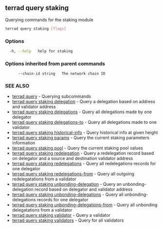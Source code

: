 ## terrad query staking

Querying commands for the staking module

```sh Terrad
terrad query staking [flags]
```

### Options

```sh Terrad
  -h, --help   help for staking
```

### Options inherited from parent commands

```
      --chain-id string   The network chain ID
```

### SEE ALSO

* [terrad query](terrad_query.md)	 - Querying subcommands
* [terrad query staking delegation](terrad_query_staking_delegation.md)	 - Query a delegation based on address and validator address
* [terrad query staking delegations](terrad_query_staking_delegations.md)	 - Query all delegations made by one delegator
* [terrad query staking delegations-to](terrad_query_staking_delegations-to.md)	 - Query all delegations made to one validator
* [terrad query staking historical-info](terrad_query_staking_historical-info.md)	 - Query historical info at given height
* [terrad query staking params](terrad_query_staking_params.md)	 - Query the current staking parameters information
* [terrad query staking pool](terrad_query_staking_pool.md)	 - Query the current staking pool values
* [terrad query staking redelegation](terrad_query_staking_redelegation.md)	 - Query a redelegation record based on delegator and a source and destination validator address
* [terrad query staking redelegations](terrad_query_staking_redelegations.md)	 - Query all redelegations records for one delegator
* [terrad query staking redelegations-from](terrad_query_staking_redelegations-from.md)	 - Query all outgoing redelegatations from a validator
* [terrad query staking unbonding-delegation](terrad_query_staking_unbonding-delegation.md)	 - Query an unbonding-delegation record based on delegator and validator address
* [terrad query staking unbonding-delegations](terrad_query_staking_unbonding-delegations.md)	 - Query all unbonding-delegations records for one delegator
* [terrad query staking unbonding-delegations-from](terrad_query_staking_unbonding-delegations-from.md)	 - Query all unbonding delegatations from a validator
* [terrad query staking validator](terrad_query_staking_validator.md)	 - Query a validator
* [terrad query staking validators](terrad_query_staking_validators.md)	 - Query for all validators


